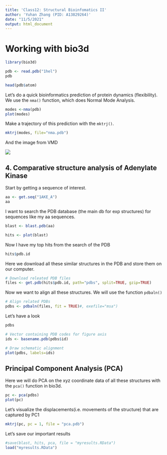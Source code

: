 ```yaml
---
title: 'Class12: Structural Bioinfomatics II'
author: 'Yuhan Zhang (PID: A13829264)'
date: "11/5/2021"
output: html_document
---
```


# Working with bio3d

```r
library(bio3d)

pdb <- read.pdb("1hel")
pdb
```

```r
head(pdb$atom)
```

Let's do a quick bioinformatics prediction of protein dynamics (flexibility). We use the `nma()` function, which does Normal Mode Analysis.

```r
modes <-nma(pdb)
plot(modes)
```

Make a trajectory of this prediction with the `mktrj()`.

```r
mktrj(modes, file="nma.pdb")
```

And the image from VMD

![](nma.png)

## 4. Comparative structure analysis of Adenylate Kinase

Start by getting a sequence of interest.

```r
aa <- get.seq("1AKE_A")
aa
```

I want to search the PDB database (the main db for exp structures) for sequences like my aa sequences.

```r
blast <- blast.pdb(aa)
```

```r
hits <- plot(blast)
```

Now I have my top hits from the search of the PDB
```r
hits$pdb.id
```

Here we download all these similar structures in the PDB and store them on our computer.

```r
# Download releated PDB files
files <- get.pdb(hits$pdb.id, path="pdbs", split=TRUE, gzip=TRUE)
```

Now we want to align all these structures. We will use the function `pdbaln()`

```r
# Align related PDBs
pdbs <- pdbaln(files, fit = TRUE)#, exefile="msa")
```

Let's have a look
```r
pdbs
```


```r
# Vector containing PDB codes for figure axis
ids <- basename.pdb(pdbs$id)

# Draw schematic alignment
plot(pdbs, labels=ids)
```

## Principal Component Analysis (PCA)

Here we will do PCA on the xyz coordinate data of all these structures with the `pca()` function in bio3d.

```r
pc <- pca(pdbs)
plot(pc)
```

Let's visualize the displacements(i.e. movements of the structure) that are captured by PC1

```r
mktrj(pc, pc = 1, file = "pca.pdb")
```

Let's save our important results

```r
#save(blast, hits, pca, file = "myresults.RData")
load("myresults.RData")
```




